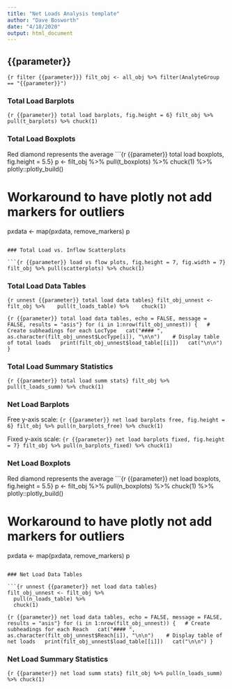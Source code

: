 ```yaml
---
title: "Net Loads Analysis template"
author: "Dave Bosworth"
date: "4/18/2020"
output: html_document
---
```


## {{parameter}}

```{r filter {{parameter}}}
filt_obj <- all_obj %>% filter(AnalyteGroup == "{{parameter}}")
```

### Total Load Barplots

```{r {{parameter}} total load barplots, fig.height = 6}
filt_obj %>% pull(t_barplots) %>% chuck(1)
```

### Total Load Boxplots

Red diamond represents the average
```{r {{parameter}} total load boxplots, fig.height = 5.5}
p <- filt_obj %>% 
  pull(t_boxplots) %>% 
  chuck(1) %>% 
  plotly::plotly_build()

# Workaround to have plotly not add markers for outliers
p$x$data <- map(p$x$data, remove_markers)
p
```

### Total Load vs. Inflow Scatterplots

```{r {{parameter}} load vs flow plots, fig.height = 7, fig.width = 7}
filt_obj %>% pull(scatterplots) %>% chuck(1)
```

### Total Load Data Tables

```{r unnest {{parameter}} total load data tables}
filt_obj_unnest <- filt_obj %>% 
  pull(t_loads_table) %>% 
  chuck(1)
```

```{r {{parameter}} total load data tables, echo = FALSE, message = FALSE, results = "asis"}
for (i in 1:nrow(filt_obj_unnest)) {
  # Create subheadings for each LocType
  cat("#### ", as.character(filt_obj_unnest$LocType[i]), "\n\n") 
  # Display table of total loads
  print(filt_obj_unnest$load_table[[i]])
  cat("\n\n")
}
```

### Total Load Summary Statistics

```{r {{parameter}} total load summ stats}
filt_obj %>% pull(t_loads_summ) %>% chuck(1)
```

### Net Load Barplots

Free y-axis scale:
```{r {{parameter}} net load barplots free, fig.height = 6}
filt_obj %>% pull(n_barplots_free) %>% chuck(1)
```

Fixed y-axis scale:
```{r {{parameter}} net load barplots fixed, fig.height = 7}
filt_obj %>% pull(n_barplots_fixed) %>% chuck(1)
```

### Net Load Boxplots

Red diamond represents the average
```{r {{parameter}} net load boxplots, fig.height = 5.5}
p <- filt_obj %>% 
  pull(n_boxplots) %>% 
  chuck(1) %>% 
  plotly::plotly_build()

# Workaround to have plotly not add markers for outliers
p$x$data <- map(p$x$data, remove_markers)
p
```

### Net Load Data Tables

```{r unnest {{parameter}} net load data tables}
filt_obj_unnest <- filt_obj %>% 
  pull(n_loads_table) %>% 
  chuck(1)
```

```{r {{parameter}} net load data tables, echo = FALSE, message = FALSE, results = "asis"}
for (i in 1:nrow(filt_obj_unnest)) {
  # Create subheadings for each Reach
  cat("#### ", as.character(filt_obj_unnest$Reach[i]), "\n\n") 
  # Display table of net loads
  print(filt_obj_unnest$load_table[[i]])
  cat("\n\n")
}
```

### Net Load Summary Statistics

```{r {{parameter}} net load summ stats}
filt_obj %>% pull(n_loads_summ) %>% chuck(1)
```

